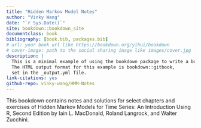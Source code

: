 ```yaml
--- 
title: "Hidden Markov Model Notes"
author: "Vinky Wang"
date: "`r Sys.Date()`"
site: bookdown::bookdown_site
documentclass: book
bibliography: [book.bib, packages.bib]
# url: your book url like https://bookdown.org/yihui/bookdown
# cover-image: path to the social sharing image like images/cover.jpg
description: |
  This is a minimal example of using the bookdown package to write a book.
  The HTML output format for this example is bookdown::gitbook,
  set in the _output.yml file.
link-citations: yes
github-repo: vinky-wang/HMM-Notes
---
```


This bookdown contains notes and solutions for select chapters and exercises of Hidden Markov Models for Time Series: An Introduction Using R, Second Edition by Iain L. MacDonald, Roland Langrock, and Walter Zucchini. 

